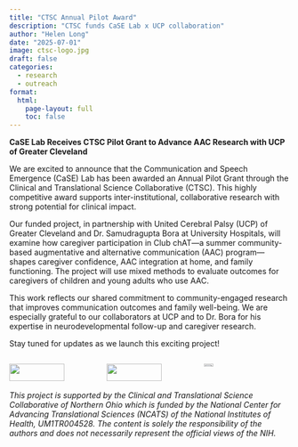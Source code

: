 ```yaml
---
title: "CTSC Annual Pilot Award"
description: "CTSC funds CaSE Lab x UCP collaboration"
author: "Helen Long"
date: "2025-07-01"
image: ctsc-logo.jpg
draft: false
categories:
  - research
  - outreach
format:
  html:
    page-layout: full
    toc: false
---
```


**CaSE Lab Receives CTSC Pilot Grant to Advance AAC Research with UCP of Greater Cleveland**

We are excited to announce that the Communication and Speech Emergence (CaSE) Lab has been awarded an Annual Pilot Grant through the Clinical and Translational Science Collaborative (CTSC). This highly competitive award supports inter-institutional, collaborative research with strong potential for clinical impact.

Our funded project, in partnership with United Cerebral Palsy (UCP) of Greater Cleveland and Dr. Samudragupta Bora at University Hospitals, will examine how caregiver participation in Club chAT—a summer community-based augmentative and alternative communication (AAC) program—shapes caregiver confidence, AAC integration at home, and family functioning. The project will use mixed methods to evaluate outcomes for caregivers of children and young adults who use AAC.

This work reflects our shared commitment to community-engaged research that improves communication outcomes and family well-being. We are especially grateful to our collaborators at UCP and to Dr. Bora for his expertise in neurodevelopmental follow-up and caregiver research.

Stay tuned for updates as we launch this exciting project!

:::{.columns}

:::{.column width="33%"}
![](ctsc-logo.jpg){width="80%"}
:::

:::{.column width="33%"}
![](ucp.png){width="80%"}
:::

:::{.column width="33%"}
![](uh.jpg){width="33%"}
:::

:::

*This project is supported by the Clinical and Translational Science Collaborative of Northern Ohio which is funded by the National Center for Advancing Translational Sciences (NCATS) of the National Institutes of Health, UM1TR004528. The content is solely the responsibility of the authors and does not necessarily represent the official views of the NIH.*




